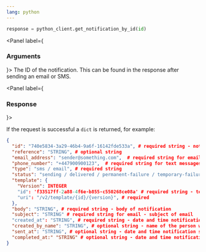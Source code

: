 ```yaml
---
lang: python
---
```


```python
response = python_client.get_notification_by_id(id)
```

<Panel label={<H3 appearAs={H5}>Arguments</H3>}>
  <Parameters>
    <Parameter required name="id" kind="String">
      The ID of the notification. This can be found in the response after sending an email or SMS.
    </Parameter>
  </Parameters>
</Panel>

<Panel label={<H3 appearAs={H5}>Response</H3>}>

If the request is successful a `dict` is returned, for example:

```json
{
  "id": "740e5834-3a29-46b4-9a6f-16142fde533a", # required string - notification ID
  "reference": "STRING", # optional string
  "email_address": "sender@something.com",  # required string for emails
  "phone_number": "+447900900123",  # required string for text messages
  "type": "sms / email", # required string
  "status": "sending / delivered / permanent-failure / temporary-failure / technical-failure", # required string
  "template": {
    "Version": INTEGER
    "id": 'f33517ff-2a88-4f6e-b855-c550268ce08a' # required string - template ID
    "uri": "/v2/template/{id}/{version}", # required
  },
  "body": "STRING", # required string - body of notification
  "subject": "STRING" # required string for email - subject of email
  "created_at": "STRING", # required string - date and time notification created
  "created_by_name": "STRING", # optional string - name of the person who sent the notification if sent manually
  "sent_at": "STRING", # optional string - date and time notification sent to provider
  "completed_at:" "STRING" # optional string - date and time notification delivered or failed
}
```

</Panel>
